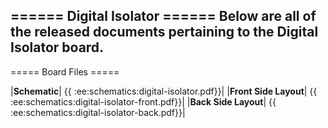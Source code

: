 ====== Digital Isolator ======
Below are all of the released documents pertaining to the Digital Isolator board.
----
===== Board Files =====

|**Schematic**| \{\{ :ee:schematics:digital-isolator.pdf\}\}|
|**Front Side Layout**| \{\{ :ee:schematics:digital-isolator-front.pdf\}\}|
|**Back Side Layout**| \{\{ :ee:schematics:digital-isolator-back.pdf\}\}|
